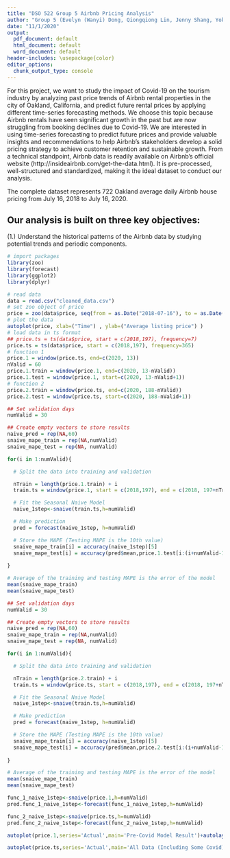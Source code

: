 ```yaml
---
title: "DSO 522 Group 5 Airbnb Pricing Analysis"
author: "Group 5 (Evelyn (Wanyi) Dong, Qiongqiong Lin, Jenny Shang, Yoki (Lingrou) Wang) "
date: "11/1/2020"
output:
  pdf_document: default
  html_document: default
  word_document: default
header-includes: \usepackage{color}
editor_options: 
  chunk_output_type: console
---
```


\begin{center} 
{\color{red} \textbf{DSO 522 Group 5 Airbnb Pricing Analysis}}
\end{center}

For this project, we want to study the impact of Covid-19 on the tourism industry by
analyzing past price trends of Airbnb rental properties in the city of Oakland, California, and predict future rental prices by applying different time-series forecasting methods. We choose this topic because Airbnb rentals have seen significant growth in the past but are now struggling from booking declines due to Covid-19. We are interested in using time-series forecasting to predict future prices and provide valuable insights and recommendations to help Airbnb’s stakeholders develop a solid pricing strategy to achieve customer retention and sustainable growth. From a technical standpoint, Airbnb data is readily available on Airbnb’s official website (http://insideairbnb.com/get-the-data.html). It is pre-processed, well-structured and standardized, making it the ideal dataset to conduct our analysis.

The complete dataset represents 722 Oakland average daily Airbnb house pricing from July 16, 2018 to July 16, 2020. 

## Our analysis is built on three key objectives: 
(1.) Understand the historical patterns of the Airbnb data by studying potential trends and  periodic components. 

```r
# import packages
library(zoo)
library(forecast)
library(ggplot2)
library(dplyr)
```

```r
# read data
data = read.csv("cleaned_data.csv")
# set zoo object of price
price = zoo(data$price, seq(from = as.Date("2018-07-16"), to = as.Date("2020-07-16"), by = 1))
# plot the data
autoplot(price, xlab=("Time") , ylab=("Average listing price") )
# load data in ts format 
## price.ts = ts(data$price, start = c(2018,197), frequency=7)
price.ts = ts(data$price, start = c(2018,197), frequency=365)
# function 1 
price.1 = window(price.ts, end=c(2020, 13))
nValid = 60
price.1.train = window(price.1, end=c(2020, 13-nValid))
price.1.test = window(price.1, start=c(2020, 13-nValid+1))
# function 2
price.2.train = window(price.ts, end=c(2020, 188-nValid))
price.2.test = window(price.ts, start=c(2020, 188-nValid+1))
```



```r
## Set validation days
numValid = 30

## Create empty vectors to store results
naive_pred = rep(NA,60)
snaive_mape_train = rep(NA,numValid)
snaive_mape_test = rep(NA, numValid)
```


```r
for(i in 1:numValid){

  # Split the data into training and validation

  nTrain = length(price.1.train) + i
  train.ts = window(price.1, start = c(2018,197), end = c(2018, 197+nTrain-1))

  # Fit the Seasonal Naive Model
  naive_1step<-snaive(train.ts,h=numValid)

  # Make prediction
  pred = forecast(naive_1step, h=numValid)

  # Store the MAPE (Testing MAPE is the 10th value)
  snaive_mape_train[i] = accuracy(naive_1step)[5]
  snaive_mape_test[i] = accuracy(pred$mean,price.1.test[i:(i+numValid-1)])[5]
  
}

# Average of the training and testing MAPE is the error of the model
mean(snaive_mape_train)
mean(snaive_mape_test)
```









```r
## Set validation days
numValid = 30

## Create empty vectors to store results
naive_pred = rep(NA,60)
snaive_mape_train = rep(NA,numValid)
snaive_mape_test = rep(NA, numValid)
```

```r
for(i in 1:numValid){

  # Split the data into training and validation

  nTrain = length(price.2.train) + i
  train.ts = window(price.ts, start = c(2018,197), end = c(2018, 197+nTrain-1))

  # Fit the Seasonal Naive Model
  naive_1step<-snaive(train.ts,h=numValid)

  # Make prediction
  pred = forecast(naive_1step, h=numValid)

  # Store the MAPE (Testing MAPE is the 10th value)
  snaive_mape_train[i] = accuracy(naive_1step)[5]
  snaive_mape_test[i] = accuracy(pred$mean,price.2.test[i:(i+numValid-1)])[5]
  
}

# Average of the training and testing MAPE is the error of the model
mean(snaive_mape_train)
mean(snaive_mape_test)
```



```r
func_1_naive_1step<-snaive(price.1,h=numValid)
pred.func_1_naive_1step<-forecast(func_1_naive_1step,h=numValid)

func_2_naive_1step<-snaive(price.ts,h=numValid)
pred.func_2_naive_1step<-forecast(func_2_naive_1step,h=numValid)

autoplot(price.1,series='Actual',main='Pre-Covid Model Result')+autolayer(pred.func_1_naive_1step,series='Function 1 Forecast')

autoplot(price.ts,series='Actual',main='All Data (Including Some Covid) Result')+autolayer(pred.func_2_naive_1step,series='Function 2 Forecast')

```
